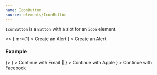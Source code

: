 ```yaml
---
name: IconButton
source: elements/IconButton
---
```


`IconButton` is a `Button` with a slot for an `icon` element.

<Playground>
  <>
    <IconButton
      size="small"
      variant="secondaryOutline"
      icon={<BellIcon fill="currentColor" />}
      mr={1}
    >
      Create an Alert
    </IconButton>
    <IconButton
      width="auto"
      variant="primaryBlack"
      icon={<BellIcon fill="currentColor" />}
    >
      Create an Alert
    </IconButton>
  </>
</Playground>

### Example

<Playground>
  <Box width={600}>
    <Join separator={<Spacer mt={1} />}>
      <IconButton
        variant="secondaryOutline"
        width="100%"
        icon={<EnvelopeIcon fill="currentColor" />}
      >
        Continue with Email
      </IconButton>
      <IconButton
        width="100%"
        icon={
          // TODO: Add Apple logo to svgs
          <div></div>
        }
      >
        Continue with Apple
      </IconButton>
      <IconButton
        variant="secondaryOutline"
        width="100%"
        icon={<FacebookIcon fill="currentColor" />}
      >
        Continue with Facebook
      </IconButton>
    </Join>
  </Box>
</Playground>
